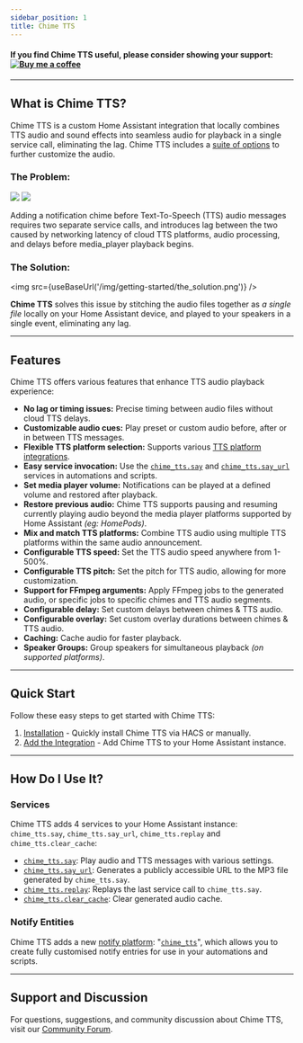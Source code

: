 ```yaml
---
sidebar_position: 1
title: Chime TTS
---
```



#### If you find Chime TTS useful, please consider showing your support: <a href="https://www.buymeacoffee.com/nimroddolev" target="_blank"><img src="https://cdn.buymeacoffee.com/buttons/v2/default-yellow.png" alt="Buy me a coffee" id="buyMeACoffee" /></a>
---

## What is Chime TTS?

Chime TTS is a custom Home Assistant integration that locally combines TTS audio and sound effects into seamless audio for playback in a single service call, eliminating the lag. Chime TTS includes a [suite of options](#features) to further customize the audio.

### The Problem:

<div id='problemDiv'>
    <img src={useBaseUrl('/img/getting-started/the_problem.png')} />
    <img src={useBaseUrl('/img/animations/travolta.gif')} class='travolta' />
</div>

Adding a notification chime before Text-To-Speech (TTS) audio messages requires two separate service calls, and introduces lag between the two caused by networking latency of cloud TTS platforms, audio processing, and delays before media_player playback begins.

### The Solution:

<img src={useBaseUrl('/img/getting-started/the_solution.png')} />


**Chime TTS** solves this issue by stitching the audio files together as _a single file_ locally on your Home Assistant device, and played to your speakers in a single event, eliminating any lag.

***

##  Features

Chime TTS offers various features that enhance TTS audio playback experience:

- **No lag or timing issues:** Precise timing between audio files without cloud TTS delays.
- **Customizable audio cues:** Play preset or custom audio before, after or in between TTS messages.
- **Flexible TTS platform selection:** Supports various [TTS platform integrations](https://www.home-assistant.io/integrations/#text-to-speech).
- **Easy service invocation:** Use the [`chime_tts.say`](./documentation/services/say-service) and [`chime_tts.say_url`](./documentation/services/say_url-service) services in automations and scripts.
- **Set media player volume:** Notifications can be played at a defined volume and restored after playback.
- **Restore previous audio:** Chime TTS supports pausing and resuming currently playing audio beyond the media player platforms supported by Home Assistant *(eg: HomePods)*.
- **Mix and match TTS platforms:** Combine TTS audio using multiple TTS platforms within the same audio announcement.
- **Configurable TTS speed:** Set the TTS audio speed anywhere from 1-500%.
- **Configurable TTS pitch:** Set the pitch for TTS audio, allowing for more customization.
- **Support for FFmpeg arguments:** Apply FFmpeg jobs to the generated audio, or specific jobs to specific chimes and TTS audio segments.
- **Configurable delay:** Set custom delays between chimes & TTS audio.
- **Configurable overlay:** Set custom overlay durations between chimes & TTS audio.
- **Caching:** Cache audio for faster playback.
- **Speaker Groups:** Group speakers for simultaneous playback *(on supported platforms)*.

***

## Quick Start

Follow these easy steps to get started with Chime TTS:

1. [Installation](/docs/quick-start/installing-chime-tts) - Quickly install Chime TTS via HACS or manually.
2. [Add the Integration](/docs/quick-start/adding-the-integration) - Add Chime TTS to your Home Assistant instance.

***

## How Do I Use It?

### Services

Chime TTS adds 4 services to your Home Assistant instance: `chime_tts.say`, `chime_tts.say_url`, `chime_tts.replay` and `chime_tts.clear_cache`:

- [`chime_tts.say`](./documentation/services/say-service): Play audio and TTS messages with various settings.
- [`chime_tts.say_url`](./documentation/services/say_url-service): Generates a publicly accessible URL to the MP3 file generated by `chime_tts.say`.
- [`chime_tts.replay`](./documentation/services/replay-service): Replays the last service call to `chime_tts.say`.
- [`chime_tts.clear_cache`](./documentation/services/clear_cache-service): Clear generated audio cache.

### Notify Entities

Chime TTS adds a new [notify platform](https://www.home-assistant.io/integrations/notify/): "[`chime_tts`](./documentation/notify)", which allows you to create fully customised notify entries for use in your automations and scripts.
***

## Support and Discussion

For questions, suggestions, and community discussion about Chime TTS, visit our [Community Forum](https://community.home-assistant.io/t/chime-tts-play-audio-before-after-tts-audio-lag-free/578430).

[forum-shield]: https://img.shields.io/badge/community-forum-brightgreen.svg?style=popout
[forum]: https://community.home-assistant.io/t/chime-tts-play-audio-before-after-tts-audio-lag-free/578430
